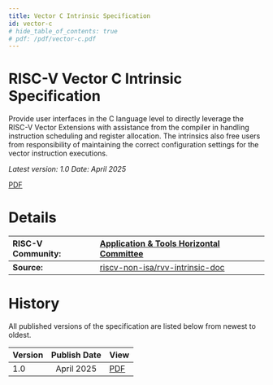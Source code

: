 ```yaml
---
title: Vector C Intrinsic Specification
id: vector-c
# hide_table_of_contents: true
# pdf: /pdf/vector-c.pdf
---
```


# RISC-V Vector C Intrinsic Specification

Provide user interfaces in the C language level to directly leverage the RISC-V Vector Extensions with assistance from the compiler in handling instruction scheduling and register allocation. The intrinsics also free users from responsibility of maintaining the correct configuration settings for the vector instruction executions.

*Latest version: 1.0    Date: April 2025*

[PDF](https://drive.google.com/file/d/1RTZi2iOLKzqaX95JCCnzwOm7iCIN3JEq/view?usp=drive_link)

# **Details**

| RISC-V Community: | [Application & Tools Horizontal Committee](https://lists.riscv.org/g/apps-tools-software) |
| :---- | :---- |
| **Source:** | [riscv-non-isa/rvv-intrinsic-doc](https://github.com/riscv-non-isa/rvv-intrinsic-doc) |

# **History**

All published versions of the specification are listed below from newest to oldest.

| Version | Publish Date | View |
| :---- | :---: | :---- |
| 1.0 | April 2025 | [PDF](https://drive.google.com/file/d/1RTZi2iOLKzqaX95JCCnzwOm7iCIN3JEq/view?usp=drive_link) |

